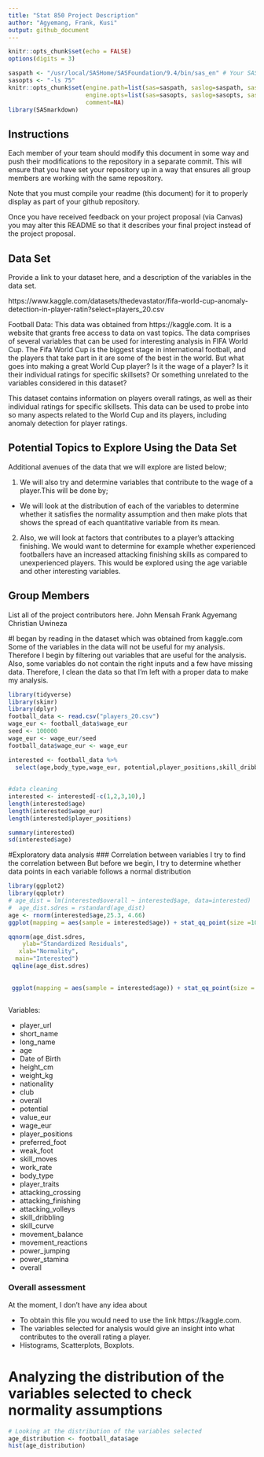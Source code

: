 ```yaml
---
title: "Stat 850 Project Description"
author: "Agyemang, Frank, Kusi"
output: github_document
---
```


```r
knitr::opts_chunk$set(echo = FALSE)
options(digits = 3)
```

```r

saspath <- "/usr/local/SASHome/SASFoundation/9.4/bin/sas_en" # Your SAS path goes here
sasopts <- "-ls 75"
knitr::opts_chunk$set(engine.path=list(sas=saspath, saslog=saspath, sashtml=saspath),
                      engine.opts=list(sas=sasopts, saslog=sasopts, sashtml=sasopts), 
                      comment=NA)
library(SASmarkdown)
```

## Instructions

Each member of your team should modify this document in some way and push their modifications to the repository in a separate commit. This will ensure that you have set your repository up in a way that ensures all group members are working with the same repository. 

Note that you must compile your readme (this document) for it to properly display as part of your github repository. 

Once you have received feedback on your project proposal (via Canvas) you may alter this README so that it describes your final project instead of the project proposal. 

## Data Set
Provide a link to your dataset here, and a description of the variables in the data set.

https://www.kaggle.com/datasets/thedevastator/fifa-world-cup-anomaly-detection-in-player-ratin?select=players_20.csv


Football Data: This data was obtained from https://kaggle.com. It is a website that grants free access to data on vast topics.  The data comprises of several variables that can be used for interesting analysis in FIFA World Cup. The Fifa World Cup is the biggest stage in international football, and the players that take part in it are some of the best in the world. But what goes into making a great World Cup player? Is it the wage of a player? Is it their individual ratings for specific skillsets?  Or something unrelated to the variables considered in this dataset?

This dataset contains information on players overall ratings, as well as their individual ratings for specific skillsets. This data can be used to probe into so many aspects related to the World Cup and its players, including anomaly detection for player ratings.


## Potential Topics to Explore Using the Data Set
Additional avenues of the data that we will explore are listed below;

1. We will also try and determine variables that contribute to the wage of a player.This will be done by;

- We will look at the distribution of each of the variables to determine whether it satisfies the normality assumption and then make plots that shows the spread of each quantitative variable from its mean.

2. Also, we will look at factors that contributes to a player's attacking finishing. We would want to determine for example whether experienced footballers have an increased attacking finishing skills as compared to unexperienced players. This would be explored using the age variable and other interesting variables.




## Group Members
List all of the project contributors here.
John Mensah
Frank Agyemang
Christian Uwineza


#I began by reading in the dataset which was obtained from kaggle.com
Some of the variables in the data will not be useful for my analysis.
Therefore I begin by filtering out variables that are useful for the analysis.
Also, some variables do not contain the right inputs and a few have missing data.
Therefore, I clean the data so that I'm left with a proper data to make my analysis.

```r
library(tidyverse)
library(skimr)
library(dplyr)
football_data <- read.csv("players_20.csv")
wage_eur <- football_data$wage_eur
seed <- 100000 
wage_eur <- wage_eur/seed
football_data$wage_eur <- wage_eur

interested <- football_data %>%
  select(age,body_type,wage_eur, potential,player_positions,skill_dribbling, skill_curve, height_cm, overall)
  
  
#data cleaning
interested <- interested[-c(1,2,3,10),]
length(interested$age)
length(interested$wage_eur)
length(interested$player_positions)

summary(interested)
sd(interested$age)
```
#Exploratory data analysis
### Correlation between variables
I try to find the correlation between 
But before we begin, I try to determine whether data points in each variable follows a normal distribution
```r
library(ggplot2)
library(qqplotr)
# age_dist = lm(interested$overall ~ interested$age, data=interested) 
#  age_dist.sdres = rstandard(age_dist)
age <- rnorm(interested$age,25.3, 4.66)
ggplot(mapping = aes(sample = interested$age)) + stat_qq_point(size =100)
```


```r
qqnorm(age_dist.sdres, 
    ylab="Standardized Residuals", 
   xlab="Normality", 
  main="Interested") 
 qqline(age_dist.sdres)
 
 
 ggplot(mapping = aes(sample = interested$age)) + stat_qq_point(size = 2)
```


```r
```

Variables: 

- player_url
- short_name
- long_name
- age
- Date of Birth
- height_cm
- weight_kg
- nationality
- club
- overall
- potential
- value_eur
- wage_eur
- player_positions
- preferred_foot
- weak_foot
- skill_moves
- work_rate
- body_type
- player_traits
- attacking_crossing
- attacking_finishing
- attacking_volleys
- skill_dribbling
- skill_curve
- movement_balance
- movement_reactions
- power_jumping
- power_stamina
- overall

### Overall assessment

At the moment, I don't have any idea about

- To obtain this file you would need to use the link https://kaggle.com.
- The variables selected for analysis would give an insight into what contributes to the overall rating a player.
- Histograms, Scatterplots, Boxplots.

# Analyzing the distribution of the variables selected to check normality assumptions
```r
# Looking at the distribution of the variables selected
age_distribution <- football_data$age
hist(age_distribution)



```


